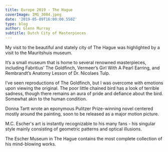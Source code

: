 ```yaml
---
title: Europe 2019 - The Hague
coverImage: IMG_3084.jpeg
date: '2019-05-09T16:00:00.550Z'
type: blog
author: Glenn Murray
subtitle: Dutch City of Masterpieces
---
```


My visit to the beautiful and stately city of The Hague was highlighted by a visit to the Mauritshuis museum.

It’s a small museum that is home to several renowned  masterpieces, including Fabritius’ The Goldfinch, Vermeer’s Girl With A Pearl Earring, and Rembrandt’s Anatomy Lesson of Dr. Nicolaes Tulp.

I’ve seen reproductions of The Goldfinch, but I was overcome with emotions upon viewing the original. The poor little chained bird has a look of terrible sadness, though there remains an aura of pride and defiance about the bird. Somewhat akin to the human condition.

Donna Tartt wrote an eponymous Pulitzer Prize-winning novel centered mostly around the painting, soon to be released as a major motion picture.

<Hague2019SlideShow />

M.C. Escher's art is instantly recognizable to his many fans - his singular style mainly consisting of geometric patterns and optical illusions.

The Escher Museum in The Hague contains the most complete collection of his mind-blowing works.

<HagueEscher2019SlideShow />
